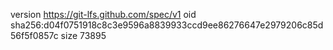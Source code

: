 version https://git-lfs.github.com/spec/v1
oid sha256:d04f0751918c8c3e9596a8839933ccd9ee86276647e2979206c85d56f5f0857c
size 73895
